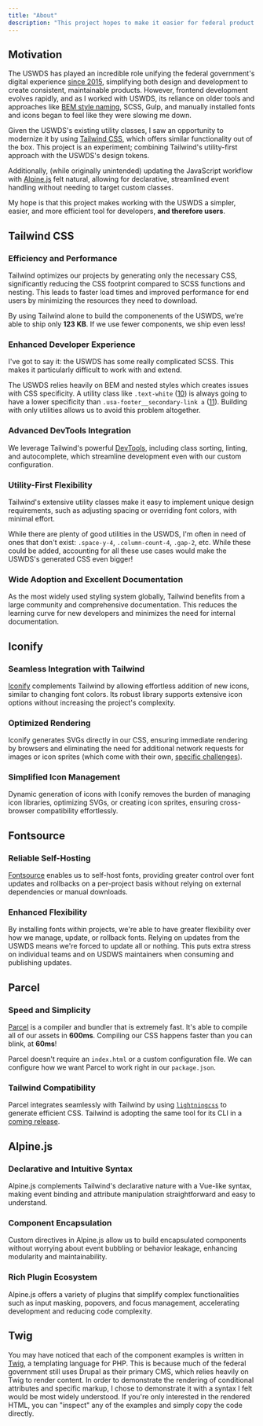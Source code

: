 ```yaml
---
title: "About"
description: "This project hopes to make it easier for federal product teams to work with, adjust, and extend the USWDS."
---
```


## Motivation

The USWDS has played an incredible role unifying the federal government's digital experience [since 2015](https://18f.gsa.gov/2015/09/28/web-design-standards/), simplifying both design and development to create consistent, maintainable products. However, frontend development evolves rapidly, and as I worked with USWDS, its reliance on older tools and approaches like [BEM style naming](https://getbem.com/), SCSS, Gulp, and manually installed fonts and icons began to feel like they were slowing me down.

Given the USWDS's existing utility classes, I saw an opportunity to modernize it by using [Tailwind CSS](https://tailwindcss.com/), which offers similar functionality out of the box. This project is an experiment; combining Tailwind's utility-first approach with the USWDS's design tokens. 

Additionally, (while originally unintended) updating the JavaScript workflow with [Alpine.js](https://alpinejs.dev/) felt natural, allowing for declarative, streamlined event handling without needing to target custom classes.

My hope is that this project makes working with the USWDS a simpler, easier, and more efficient tool for developers, **and therefore users**.

## Tailwind CSS

### Efficiency and Performance
Tailwind optimizes our projects by generating only the necessary CSS, significantly reducing the CSS footprint compared to SCSS functions and nesting. This leads to faster load times and improved performance for end users by minimizing the resources they need to download. 

By using Tailwind alone to build the componenents of the USWDS, we're able to ship only **123 KB**. If we use fewer components, we ship even less!

### Enhanced Developer Experience
I've got to say it: the USWDS has some really complicated SCSS. This makes it particularly difficult to work with and extend. 

The USWDS relies heavily on BEM and nested styles which creates issues with CSS specificity. A utility class like `.text-white` ([10](https://polypane.app/css-specificity-calculator/#selector=.text-white)) is always going to have a lower specificity  than `.usa-footer__secondary-link a` ([11](https://polypane.app/css-specificity-calculator/#selector=.usa-footer__secondary-link%20a)). Building with only utilities allows us to avoid this problem altogether.

### Advanced DevTools Integration
We leverage Tailwind's powerful [DevTools](https://tailwindcss.com/docs/editor-setup), including class sorting, linting, and autocomplete, which streamline development even with our custom configuration.

### Utility-First Flexibility
Tailwind's extensive utility classes make it easy to implement unique design requirements, such as adjusting spacing or overriding font colors, with minimal effort.

While there are plenty of good utilities in the USWDS, I'm often in need of ones that don't exist: `.space-y-4`, `.column-count-4`, `.gap-2`, etc. While these could be added, accounting for all these use cases would make the USWDS's generated CSS even bigger!

### Wide Adoption and Excellent Documentation
As the most widely used styling system globally, Tailwind benefits from a large community and comprehensive documentation. This reduces the learning curve for new developers and minimizes the need for internal documentation.

## Iconify

### Seamless Integration with Tailwind
[Iconify](https://iconify.design/docs/usage/css/tailwind/#iconify-for-tailwind-css) complements Tailwind by allowing effortless addition of new icons, similar to changing font colors. Its robust library supports extensive icon options without increasing the project's complexity.

### Optimized Rendering
Iconify generates SVGs directly in our CSS, ensuring immediate rendering by browsers and eliminating the need for additional network requests for images or icon sprites (which come with their own, [specific challenges](https://github.com/unocss/unocss/pull/2675#issuecomment-1670898336)).

### Simplified Icon Management
Dynamic generation of icons with Iconify removes the burden of managing icon libraries, optimizing SVGs, or creating icon sprites, ensuring cross-browser compatibility effortlessly.

## Fontsource

### Reliable Self-Hosting
[Fontsource](https://fontsource.org/) enables us to self-host fonts, providing greater control over font updates and rollbacks on a per-project basis without relying on external dependencies or manual downloads.

### Enhanced Flexibility
By installing fonts within projects, we're able to have greater flexibility over how we manage, update, or rollback fonts. Relying on updates from the USWDS means we're forced to update all or nothing. This puts extra stress on individual teams and on USDWS maintainers when consuming and publishing updates.

## Parcel

### Speed and Simplicity
[Parcel](https://parceljs.org/) is a compiler and bundler that is extremely fast. It's able to compile all of our assets in **600ms**. Compiling our CSS happens faster than you can blink, at **60ms**! 

Parcel doesn't require an `index.html` or a custom configuration file. We can configure how we want Parcel to work right in our `package.json`.

### Tailwind Compatibility
Parcel integrates seamlessly with Tailwind by using <code>[lightningcss](https://lightningcss.dev/)</code> to generate efficient CSS. Tailwind is adopting the same tool for its CLI in a [coming release](https://tailwindcss.com/blog/tailwindcss-v4-alpha#unified-toolchain).

## Alpine.js

### Declarative and Intuitive Syntax
Alpine.js complements Tailwind's declarative nature with a Vue-like syntax, making event binding and attribute manipulation straightforward and easy to understand.

### Component Encapsulation
Custom directives in Alpine.js allow us to build encapsulated components without worrying about event bubbling or behavior leakage, enhancing modularity and maintainability.

### Rich Plugin Ecosystem
Alpine.js offers a variety of plugins that simplify complex functionalities such as input masking, popovers, and focus management, accelerating development and reducing code complexity.

## Twig

You may have noticed that each of the component examples is written in [Twig](https://twig.symfony.com/), a templating language for PHP. This is because much of the federal government still uses Drupal as their primary CMS, which relies heavily on Twig to render content. In order to demonstrate the rendering of conditional attributes and specific markup, I chose to demonstrate it with a syntax I felt would be most widely understood. If you're only interested in the rendered HTML, you can "inspect" any of the examples and simply copy the code directly.
